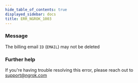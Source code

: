 ```yaml
---
hide_table_of_contents: true
displayed_sidebar: docs
title: ERR_NGROK_1003
---
```


### Message

The billing email `ID` (`EMAIL`) may not be deleted

### Further help

If you're having trouble resolving this error, please reach out to [support@ngrok.com](mailto:support@ngrok.com?subject=Help%20with%20ERR_NGROK_1003)
